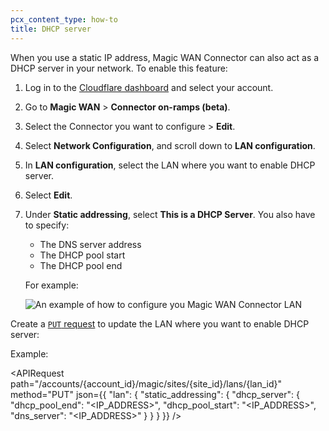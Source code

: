 ```yaml
---
pcx_content_type: how-to
title: DHCP server
---
```



When you use a static IP address, Magic WAN Connector can also act as a DHCP server in your network. To enable this feature:

<Tabs syncKey="dashPlusAPI"> <TabItem label="Dashboard">

1. Log in to the [Cloudflare dashboard](https://dash.cloudflare.com/) and select your account.
2. Go to **Magic WAN** > **Connector on-ramps (beta)**.
3. Select the Connector you want to configure > **Edit**.
4. Select **Network Configuration**, and scroll down to **LAN configuration**.
5. In **LAN configuration**, select the LAN where you want to enable DHCP server.
6. Select **Edit**.
7. Under **Static addressing**, select **This is a DHCP Server**. You also have to specify:

   - The DNS server address
   - The DHCP pool start
   - The DHCP pool end

   For example:

    <div class="medium-img">

   ![An example of how to configure you Magic WAN Connector LAN](~/assets/images/magic-wan/connector/lan-static.png)

    </div>

</TabItem> <TabItem label="API">

<Render file="connector/account-id-api-key" />

Create a [`PUT` request](/api/resources/magic_transit/subresources/sites/subresources/lans/methods/update/) to update the LAN where you want to enable DHCP server:

Example:

<APIRequest
  path="/accounts/{account_id}/magic/sites/{site_id}/lans/{lan_id}"
  method="PUT"
  json={{
    "lan": {
    "static_addressing": {
      "dhcp_server": {
        "dhcp_pool_end": "<IP_ADDRESS>",
        "dhcp_pool_start": "<IP_ADDRESS>",
        "dns_server": "<IP_ADDRESS>"
      }
    }
  }
  }}
/>

</TabItem> </Tabs>
